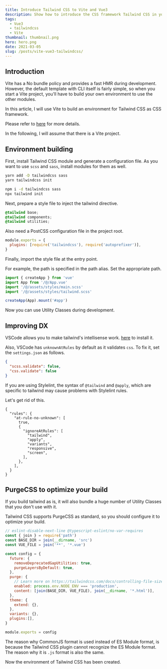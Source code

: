 ```yaml
---
title: Introduce Tailwind CSS to Vite and Vue3
description: Show how to introduce the CSS framework Tailwind CSS in your Vite project. In addition, explain how to set up Stylelint rules and VSCode for Tailwind CSS.
tags:
  - Vue3
  - tailwindcss
  - Vite
thumbnail: thumbnail.png
hero: hero.png
date: 2021-03-05
slug: /posts/vite-vue3-tailwindcss/
---
```


## Introduction

Vite has a No bundle policy and provides a fast HMR during development.
However, the default template with CLI itself is fairly simple, so when you start a Vite project,
you'll have to build your own environment to use the other modules.

In this article, I will use Vite to build an environment for Tailwind CSS as CSS framework.

Please refer to [here](https://github.com/TomokiMiyauci/vite-vue3-template) for more details.

In the following, I will assume that there is a Vite project.

## Environment building

First, install Tailwind CSS module and generate a configuration file.
As you want to use `scss` and `sass`, install modules for them as well.

<CodeGroups>
  <CodeGroup label="Yarn" active>

```bash
yarn add -D tailwindcss sass
yarn tailwindcss init
```

  </CodeGroup>

  <CodeGroup label="NPM">

```bash
npm i -d tailwindcss sass
npx tailwind init
```

  </CodeGroup>
</CodeGroups>

Next, prepare a style file to inject the tailwind directive.

```css:src/assets/styles/tailwind.scss
@tailwind base;
@tailwind components;
@tailwind utilities;
```

Also need a PostCSS configuration file in the project root.

```js:postcss.config.js
module.exports = {
  plugins: [require('tailwindcss'), require('autoprefixer')],
}
```

Finally, import the style file at the entry point.

<Alert>
  For example, the path is specified in the path alias. Set the appropriate
  path.
</Alert>

```ts:src/main.ts
import { createApp } from 'vue'
import App from '/@/App.vue'
import '/@/assets/styles/main.scss'
import '/@/assets/styles/tailwind.scss'

createApp(App).mount('#app')
```

Now you can use Utility Classes during development.

## Improving DX

VSCode allows you to make tailwind's intellisense work.
[here](https://marketplace.visualstudio.com/items?itemName=bradlc.vscode-tailwindcss) to install it.

Also, VSCode has `unknownAtRules` by default as it validates `css`.
To fix it, set the `settings.json` as follows.

```json:.vscode/settings.json
{
  "scss.validate": false,
  "css.validate": false
}
```

If you are using Stylelint, the syntax of `@tailwind` and `@apply`,
which are specific to tailwind may cause problems with Stylelint rules.

Let's get rid of this.

```json[.stylelintrc]
{
  "rules": {
    "at-rule-no-unknown": [
      true,
      {
        "ignoreAtRules": [
          "tailwind",
          "apply",
          "variants",
          "responsive",
          "screen",
        ],
      },
    ],
  }
}
```

## PurgeCSS to optimize your build

If you build tailwind as is, it will also bundle a huge number of Utility Classes that you don't use with it.

Tailwind CSS supports PurgeCSS as standard, so you should configure it to optimize your build.

```js:tailwind.config.js
// eslint-disable-next-line @typescript-eslint/no-var-requires
const { join } = require('path')
const BASE_DIR = join(__dirname, 'src')
const VUE_FILE = join('**', '*.vue')

const config = {
  future: {
    removeDeprecatedGapUtilities: true,
    purgeLayersByDefault: true,
  },
  purge: {
    // Learn more on https://tailwindcss.com/docs/controlling-file-size/#removing-unused-css
    enabled: process.env.NODE_ENV === 'production',
    content: [join(BASE_DIR, VUE_FILE), join(__dirname, '*.html')],
  },
  theme: {
    extend: {},
  },
  variants: {},
  plugins:[],
}

module.exports = config
```

The reason why CommonJS format is used instead of ES Module format,
is because the Tailwind CSS plugin cannot recognize the ES Module format.
The reason why it is `.js` format is also the same.

Now the environment of Tailwind CSS has been created.

